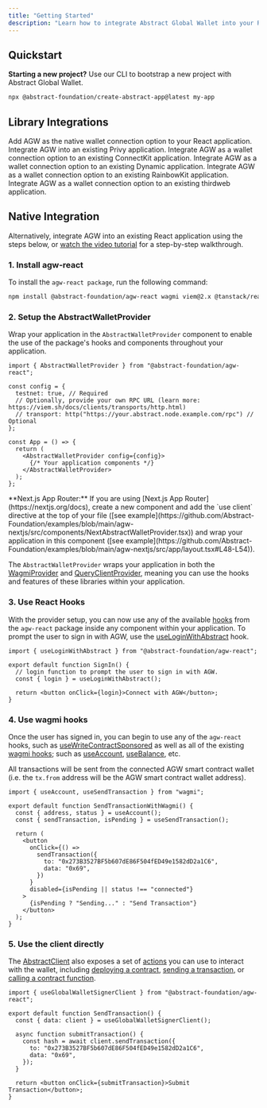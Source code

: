 ```yaml
---
title: "Getting Started"
description: "Learn how to integrate Abstract Global Wallet into your React application using the agw-react package."
---
```


## Quickstart

**Starting a new project?** Use our CLI to bootstrap a new project with Abstract Global Wallet.

```bash
npx @abstract-foundation/create-abstract-app@latest my-app
```

## Library Integrations

<CardGroup cols={2}>
  <Card title="Native Integration" href="#native-integration">
    Add AGW as the native wallet connection option to your React application.
  </Card>

  <Card title="Privy" href="/abstract-global-wallet/agw-react/integrating-with-privy">
    Integrate AGW into an existing Privy application.
  </Card>
  
  <Card title="ConnectKit" href="/abstract-global-wallet/agw-react/integrating-with-connectkit">
    Integrate AGW as a wallet connection option to an existing ConnectKit application.
  </Card>

  <Card title="Dynamic" href="/abstract-global-wallet/agw-react/integrating-with-dynamic">
    Integrate AGW as a wallet connection option to an existing Dynamic application.
  </Card>

  <Card title="RainbowKit" href="/abstract-global-wallet/agw-react/integrating-with-rainbowkit">
    Integrate AGW as a wallet connection option to an existing RainbowKit application.
  </Card>

  <Card title="Thirdweb" href="/abstract-global-wallet/agw-react/integrating-with-thirdweb">
    Integrate AGW as a wallet connection option to an existing thirdweb application.
  </Card>
</CardGroup>

## Native Integration

Alternatively, integrate AGW into an existing React application using the steps below, or [<Icon icon="youtube" iconType="solid" /> watch the video tutorial](https://youtu.be/P5lvuBcmisU) for a step-by-step walkthrough.

### 1. Install agw-react

To install the `agw-react package`, run the following command:

```bash
npm install @abstract-foundation/agw-react wagmi viem@2.x @tanstack/react-query
```

### 2. Setup the AbstractWalletProvider

Wrap your application in the `AbstractWalletProvider` component to enable the use of the package's hooks and components
throughout your application.

```tsx
import { AbstractWalletProvider } from "@abstract-foundation/agw-react";

const config = {
  testnet: true, // Required
  // Optionally, provide your own RPC URL (learn more: https://viem.sh/docs/clients/transports/http.html)
  // transport: http("https://your.abstract.node.example.com/rpc") // Optional
};

const App = () => {
  return (
    <AbstractWalletProvider config={config}>
      {/* Your application components */}
    </AbstractWalletProvider>
  );
};
```

<Tip>
  **Next.js App Router:** If you are using [Next.js App
  Router](https://nextjs.org/docs), create a new component and add the `use
  client` directive at the top of your file ([see
  example](https://github.com/Abstract-Foundation/examples/blob/main/agw-nextjs/src/components/NextAbstractWalletProvider.tsx))
  and wrap your application in this component ([see
  example](https://github.com/Abstract-Foundation/examples/blob/main/agw-nextjs/src/app/layout.tsx#L48-L54)).
</Tip>

The `AbstractWalletProvider` wraps your application in both the [WagmiProvider](https://wagmi.sh/react/api/WagmiProvider) and
[QueryClientProvider](https://tanstack.com/query/latest/docs/framework/react/reference/QueryClientProvider),
meaning you can use the hooks and features of these libraries within your application.

### 3. Use React Hooks

With the provider setup, you can now use any of the available [hooks](/abstract-global-wallet/agw-react/hooks/useAbstractClient)
from the `agw-react` package inside
any component within your application. To prompt the user to sign in with AGW, use the
[useLoginWithAbstract](/abstract-global-wallet/agw-react/hooks/useLoginWithAbstract) hook.

```tsx
import { useLoginWithAbstract } from "@abstract-foundation/agw-react";

export default function SignIn() {
  // login function to prompt the user to sign in with AGW.
  const { login } = useLoginWithAbstract();

  return <button onClick={login}>Connect with AGW</button>;
}
```

### 4. Use wagmi hooks

Once the user has signed in, you can begin to use any of the `agw-react` hooks,
such as [useWriteContractSponsored](/abstract-global-wallet/agw-react/hooks/useWriteContractSponsored)
as well as all of the existing [wagmi hooks](https://wagmi.sh/react/api/hooks); such as [useAccount](https://wagmi.sh/react/api/hooks/useAccount),
[useBalance](https://wagmi.sh/react/api/hooks/useBalance), etc.

All transactions will be sent from the connected AGW smart contract wallet (i.e. the `tx.from` address will be the AGW smart contract wallet address).

```tsx
import { useAccount, useSendTransaction } from "wagmi";

export default function SendTransactionWithWagmi() {
  const { address, status } = useAccount();
  const { sendTransaction, isPending } = useSendTransaction();

  return (
    <button
      onClick={() =>
        sendTransaction({
          to: "0x273B3527BF5b607dE86F504fED49e1582dD2a1C6",
          data: "0x69",
        })
      }
      disabled={isPending || status !== "connected"}
    >
      {isPending ? "Sending..." : "Send Transaction"}
    </button>
  );
}
```

### 5. Use the client directly

The [AbstractClient](/abstract-global-wallet/agw-client/createAbstractClient)
also exposes a set of [actions](/abstract-global-wallet/agw-client/actions/deployContract)
you can use to interact with the wallet, including
[deploying a contract](/abstract-global-wallet/agw-client/actions/deployContract),
[sending a transaction](/abstract-global-wallet/agw-client/actions/sendTransaction),
or [calling a contract function](/abstract-global-wallet/agw-client/actions/writeContract).

```tsx
import { useGlobalWalletSignerClient } from "@abstract-foundation/agw-react";

export default function SendTransaction() {
  const { data: client } = useGlobalWalletSignerClient();

  async function submitTransaction() {
    const hash = await client.sendTransaction({
      to: "0x273B3527BF5b607dE86F504fED49e1582dD2a1C6",
      data: "0x69",
    });
  }

  return <button onClick={submitTransaction}>Submit Transaction</button>;
}
```
